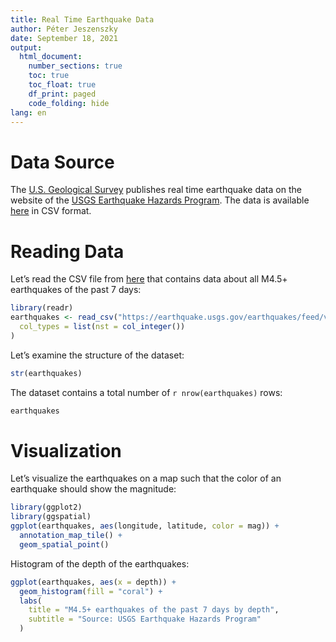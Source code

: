 ---
title: Real Time Earthquake Data
author: Péter Jeszenszky
date: September 18, 2021
output:
  html_document:
    number_sections: true
    toc: true
    toc_float: true
    df_print: paged
    code_folding: hide
lang: en
---

# Data Source

The [U.S. Geological Survey](https://www.usgs.gov/) publishes real time earthquake data on the website of the [USGS Earthquake Hazards Program](https://earthquake.usgs.gov/). The data is available [here](https://earthquake.usgs.gov/earthquakes/feed/v1.0/csv.php) in CSV format.

# Reading Data

Let's read the CSV file from [here](https://earthquake.usgs.gov/earthquakes/feed/v1.0/summary/4.5_week.csv) that contains data about all M4.5+ earthquakes of the past 7 days:
```{r}
library(readr)
earthquakes <- read_csv("https://earthquake.usgs.gov/earthquakes/feed/v1.0/summary/4.5_week.csv",
  col_types = list(nst = col_integer())
)
```

Let's examine the structure of the dataset:
```{r}
str(earthquakes)
```

The dataset contains a total number of `r nrow(earthquakes)` rows:
```{r}
earthquakes
```

# Visualization

Let's visualize the earthquakes on a map such that the color of an earthquake should show the magnitude:
```{r}
library(ggplot2)
library(ggspatial)
ggplot(earthquakes, aes(longitude, latitude, color = mag)) +
  annotation_map_tile() +
  geom_spatial_point()
```

Histogram of the depth of the earthquakes:
```{r}
ggplot(earthquakes, aes(x = depth)) +
  geom_histogram(fill = "coral") +
  labs(
    title = "M4.5+ earthquakes of the past 7 days by depth",
    subtitle = "Source: USGS Earthquake Hazards Program"
  )
```

